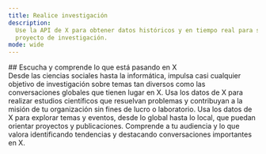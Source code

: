 ```yaml
---
title: Realice investigación
description:
  Use la API de X para obtener datos históricos y en tiempo real para su próximo
  proyecto de investigación.
mode: wide
---
```


<div id="listen-to-and-understand-whats-happening-on-x">
  ## Escucha y comprende lo que está pasando en X
</div>

<CardGroup>
<Card title="Realiza investigación académica">
Desde las ciencias sociales hasta la informática, impulsa casi cualquier objetivo de investigación
sobre temas tan diversos como las conversaciones globales que tienen lugar en X.
</Card>

<Card title="Resuelve problemas con investigación aplicada para ONG">
  Usa los datos de X para realizar estudios científicos que resuelvan problemas y contribuyan a la
  misión de tu organización sin fines de lucro o laboratorio.
</Card>

<Card title="Enriquece el periodismo de investigación y la investigación independiente">
  Usa los datos de X para explorar temas y eventos, desde lo global hasta lo local, que puedan orientar
  proyectos y publicaciones.
</Card>

<Card title="Realiza investigación de mercado para empresas">
Comprende a tu audiencia y lo que valora identificando tendencias y
destacando conversaciones importantes en X.
</Card>
</CardGroup>